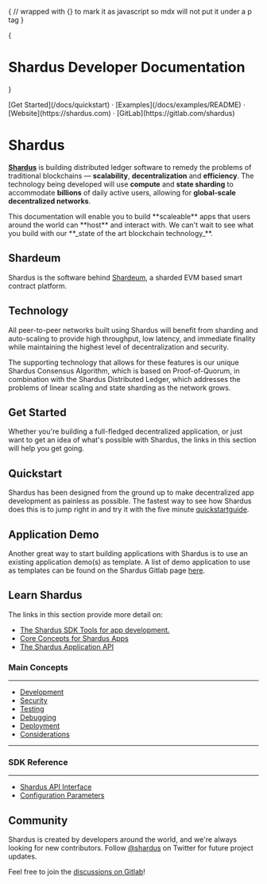
{
// wrapped with {} to mark it as javascript so mdx will not put it under a p tag
}

{<h1 className="text-center font-extrabold md:text-5xl mt-8">Shardus Developer Documentation</h1>}


<div className="mt-16 mb-20 text-center">
  [Get Started](/docs/quickstart) · [Examples](/docs/examples/README) · [Website](https://shardus.com) · [GitLab](https://gitlab.com/shardus)
</div>

<Bleed><Features/></Bleed>

# Shardus
<a href="https://www.shardus.com" className="text-red-500 no-underline hover:underline">**Shardus**</a> is building distributed ledger software to remedy the problems of traditional blockchains — **scalability**, **decentralization** and **efficiency**. The technology being developed will use **compute** and **state sharding** to accommodate **billions** of daily active users, allowing for **global-scale decentralized networks**.

<Callout emoji="🚀" type="error">
  This documentation will enable you to build **scaleable** apps that users around the world can **host** and interact with. We can't wait to see what you build with our **_state of the art blockchain technology_**.
</Callout>

## Shardeum

Shardus is the software behind [Shardeum](https://shardeum.org/), a sharded EVM based smart contract platform.

## Technology

All peer-to-peer networks built using Shardus will benefit from sharding and auto-scaling to provide high throughput, low latency, and immediate finality while maintaining the highest level of decentralization and security.

The supporting technology that allows for these features is our unique Shardus Consensus Algorithm, which is based on Proof-of-Quorum, in combination with the Shardus Distributed Ledger, which addresses the problems of linear scaling and state sharding as the network grows.

## Get Started

Whether you're building a full-fledged decentralized application, or just want to get an idea of what's possible with Shardus, the links in this section will help you get going.

## Quickstart

Shardus has been designed from the ground up to make decentralized app
development as painless as possible. The fastest way to see how Shardus does
this is to jump right in and try it with the five minute [quickstartguide](/docs/quickstart).

## Application Demo

Another great way to start building applications with Shardus is to use an
existing application demo(s) as template. A list of demo application to use as templates can be found on
the Shardus Gitlab page [here](https://gitlab.com/shardus/applications).

## Learn Shardus

The links in this section provide more detail on:

- [The Shardus SDK Tools for app development.](/docs/tools/README)
- [Core Concepts for Shardus Apps](/docs/main-concepts/README)
- [The Shardus Application API](/docs/api/README)

### Main Concepts

---

- [Development](/docs/main-concepts/development/README)
- [Security](/docs/main-concepts/security/README)
- [Testing](/docs/main-concepts/testing/README)
- [Debugging](/docs/main-concepts/debugging/README)
- [Deployment](/docs/main-concepts/deployment/README)
- [Considerations](/docs/main-concepts/considerations/README)

---

### SDK Reference

---

- [Shardus API Interface](/docs/api/interface/README)
- [Configuration Parameters](/docs/api/configuration/README)

## Community

Shardus is created by developers around the world, and we're always looking for new contributors.
Follow [@shardus](https://twitter.com/ShardusLedger) on Twitter for future project updates.

Feel free to join the [discussions on Gitlab](https://gitlab.com/shardus)!
